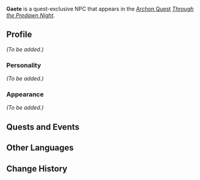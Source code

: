{{Meta
<!-- Remove this template after adding the missing info -->
|missing_NPC_profile  = yes
}}
{{Character Infobox
|type             = Quest NPC
|image            = NPC Gaete.png
|region           = Sumeru
|affiliation      = 
|title            = Mercanary, Corps of Thirty, Stationed in Caravan Ribat

|ancestry         = <!-- Clan/family -->
|father           = 
|mother           = 
|spouse           = 
|sibling          = 
|child            = 
|relative         = 

|voiceEN          = 
|voiceCN          = 
|voiceJP          = 
|dialoguereward   = 
}}
'''Gaete''' is a quest-exclusive NPC that appears in the [[Archon Quest]] ''[[Through the Predawn Night]]''.
<!--
==Location==
{{subst:#tag:gallery|
NPC Location {{subst:PAGENAME}}.png{{subst:!}}{{subst:PAGENAME}}'s location
NPC Location {{subst:PAGENAME}} Context.png{{subst:!}}Additional context
|captionalign=center
}}
-->
==Profile==
<!--Detailed story/lore information goes here.-->
''(To be added.)''

===Personality===
''(To be added.)''

===Appearance===
<!--Keep appearance section short and concise. Limit to 2 paragraphs with 3-4 sentences each.-->
''(To be added.)''

==Quests and Events==
{{Quests and Events}}
<!--
==Idle Quotes==
{{Dialogue start}}
: {{DIcon|Idle}} {{Tx}}
:: {{A|VO {{subst:PAGENAME}} 01.ogg}} "{{Tx}}"
{{Dialogue end}}

==Dialogue==
{{Dialogue start}}
:'''{{subst:PAGENAME}}:'''
:{{DIcon}}
{{Dialogue end}}
<!--
==Event Dialogue==
===Event Name===
{{Dialogue start}}
:'''{{subst:PAGENAME}}:'''
{{Dialogue end}}

==Trivia==
* 
-->
==Other Languages==
{{Other Languages
|default_hidden = 1
|en      = Gaete
|zhs     = 加埃特
|zhs_rm  = Jiā'āitè
|zht     = 加埃特
|zht_rm  = Jiā'āitè
|ja      = ガエーテ
|ja_rm   = Gaeete
|ko      = 가에트
|ko_rm   = Gaeteu
|es      = Gaete
|fr      = Gaete
|ru      = Гаэте
|th      = Gaete
|vi      = Gaete
|de      = Gaete
|id      = Gaete
|pt      = Gaete
|tr      = Gaete
|it      = Gaete
}}

==Change History==
{{Change History|3.2}}
<!--
==References==
{{Reflist}}
-->